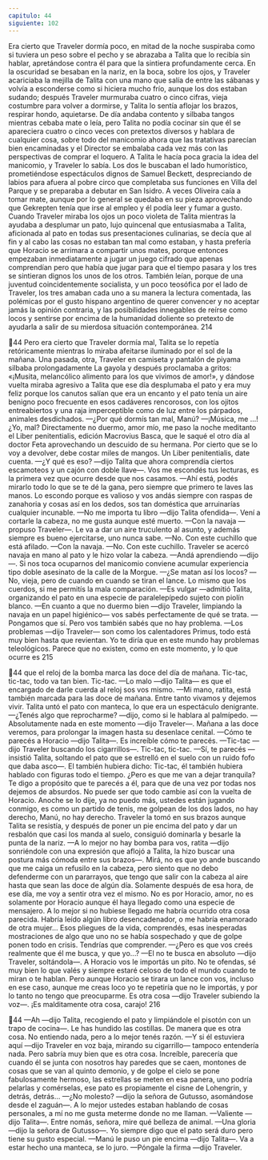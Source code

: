 ```yaml
---
capitulo: 44
siguiente: 102
---
```


Era cierto que Traveler dormía poco, en mitad de la noche suspiraba como si
tuviera un peso sobre el pecho y se abrazaba a Talita que lo recibía sin hablar,
apretándose contra él para que la sintiera profundamente cerca. En la oscuridad
se besaban en la nariz, en la boca, sobre los ojos, y Traveler acariciaba la mejilla
de Talita con una mano que salía de entre las sábanas y volvía a esconderse como
si hiciera mucho frío, aunque los dos estaban sudando; después Traveler
murmuraba cuatro o cinco cifras, vieja costumbre para volver a dormirse, y
Talita lo sentía aflojar los brazos, respirar hondo, aquietarse. De día andaba
contento y silbaba tangos mientras cebaba mate o leía, pero Talita no podía
cocinar sin que él se apareciera cuatro o cinco veces con pretextos diversos y
hablara de cualquier cosa, sobre todo del manicomio ahora que las tratativas
parecían bien encaminadas y el Director se embalaba cada vez más con las
perspectivas de comprar el loquero. A Talita le hacía poca gracia la idea del
manicomio, y Traveler lo sabía. Los dos le buscaban el lado humorístico,
prometiéndose espectáculos dignos de Samuel Beckett, despreciando de labios
para afuera al pobre circo que completaba sus funciones en Villa del Parque y se
preparaba a debutar en San Isidro. A veces Oliveira caía a tomar mate, aunque
por lo general se quedaba en su pieza aprovechando que Gekrepten tenía que
irse al empleo y él podía leer y fumar a gusto. Cuando Traveler miraba los ojos
un poco violeta de Talita mientras la ayudaba a desplumar un pato, lujo
quincenal que entusiasmaba a Talita, aficionada al pato en todas sus
presentaciones culinarias, se decía que al fin y al cabo las cosas no estaban tan
mal como estaban, y hasta prefería que Horacio se arrimara a compartir unos
mates, porque entonces empezaban inmediatamente a jugar un juego cifrado que
apenas comprendían pero que había que jugar para que el tiempo pasara y los
tres se sintieran dignos los unos de los otros. También leían, porque de una
juventud coincidentemente socialista, y un poco teosófica por el lado de Traveler,
los tres amaban cada uno a su manera la lectura comentada, las polémicas por el
gusto hispano argentino de querer convencer y no aceptar jamás la opinión
contraria, y las posibilidades innegables de reírse como locos y sentirse por
encima de la humanidad doliente so pretexto de ayudarla a salir de su mierdosa
situación contemporánea.
214

44
Pero era cierto que Traveler dormía mal, Talita se lo repetía retóricamente
mientras lo miraba afeitarse iluminado por el sol de la mañana. Una pasada, otra,
Traveler en camiseta y pantalón de piyama silbaba prolongadamente La gayola y
después proclamaba a gritos: «¡Musita, melancólico alimento para los que
vivimos de amor!», y dándose vuelta miraba agresivo a Talita que ese día
desplumaba el pato y era muy feliz porque los canutos salían que era un encanto
y el pato tenía un aire benigno poco frecuente en esos cadáveres rencorosos, con
los ojitos entreabiertos y una raja imperceptible como de luz entre los párpados,
animales desdichados.
—¿Por qué dormís tan mal, Manú?
—¡Música, me ...! ¿Yo, mal? Directamente no duermo, amor mío, me paso la
noche meditanto el Liber penitentialis, edición Macrovius Basca, que le saqué el
otro día al doctor Feta aprovechando un descuido de su hermana. Por cierto que
se lo voy a devolver, debe costar miles de mangos. Un Liber penitentialis, date
cuenta.
—¿Y qué es eso? —dijo Talita que ahora comprendía ciertos escamoteos y un
cajón con doble llave—. Vos me escondés tus lecturas, es la primera vez que
ocurre desde que nos casamos.
—Ahí está, podés mirarlo todo lo que se te dé la gana, pero siempre que
primero te laves las manos. Lo escondo porque es valioso y vos andás siempre
con raspas de zanahoria y cosas así en los dedos, sos tan doméstica que
arruinarías cualquier incunable.
—No me importa tu libro —dijo Talita ofendida—. Vení a cortarle la cabeza,
no me gusta aunque esté muerto.
—Con la navaja —propuso Traveler—. Le va a dar un aire truculento al
asunto, y además siempre es bueno ejercitarse, uno nunca sabe.
—No. Con este cuchillo que está afilado.
—Con la navaja.
—No. Con este cuchillo.
Traveler se acercó navaja en mano al pato y le hizo volar la cabeza.
—Andá aprendiendo —dijo—. Si nos toca ocuparnos del manicomio conviene
acumular experiencia tipo doble asesinato de la calle de la Morgue.
—¿Se matan así los locos?
—No, vieja, pero de cuando en cuando se tiran el lance. Lo mismo que los
cuerdos, si me permitís la mala comparación.
—Es vulgar —admitió Talita, organizando el pato en una especie de
paralelepípedo sujeto con piolín blanco.
—En cuanto a que no duermo bien —dijo Traveler, limpiando la navaja en un
papel higiénico— vos sabés perfectamente de qué se trata.
—Pongamos que sí. Pero vos también sabés que no hay problema.
—Los problemas —dijo Traveler— son como los calentadores Primus, todo
está muy bien hasta que revientan. Yo te diría que en este mundo hay problemas
teleológicos. Parece que no existen, como en este momento, y lo que ocurre es
215

44
que el reloj de la bomba marca las doce del día de mañana. Tic-tac, tic-tac, todo
va tan bien. Tic-tac.
—Lo malo —dijo Talita— es que el encargado de darle cuerda al reloj sos vos
mismo.
—Mi mano, ratita, está también marcada para las doce de mañana. Entre tanto
vivamos y dejemos vivir.
Talita untó el pato con manteca, lo que era un espectáculo denigrante.
—¿Tenés algo que reprocharme? —dijo, como si le hablara al palmípedo.
—Absolutamente nada en este momento —dijo Traveler—. Mañana a las doce
veremos, para prolongar la imagen hasta su desenlace cenital.
—Cómo te parecés a Horacio —dijo Talita—. Es increíble cómo te parecés.
—Tic-tac —dijo Traveler buscando los cigarrillos—. Tic-tac, tic-tac.
—Sí, te parecés —insistió Talita, soltando el pato que se estrelló en el suelo
con un ruido fofo que daba asco—. El también hubiera dicho: Tic-tac, él también
hubiera hablado con figuras todo el tiempo. ¿Pero es que me van a dejar
tranquila? Te digo a propósito que te parecés a él, para que de una vez por todas
nos dejemos de absurdos. No puede ser que todo cambie así con la vuelta de
Horacio. Anoche se lo dije, ya no puedo más, ustedes están jugando conmigo, es
como un partido de tenis, me golpean de los dos lados, no hay derecho, Manú,
no hay derecho.
Traveler la tomó en sus brazos aunque Talita se resistía, y después de poner
un pie encima del pato y dar un resbalón que casi los manda al suelo, consiguió
dominarla y besarle la punta de la nariz.
—A lo mejor no hay bomba para vos, ratita —dijo sonriéndole con una
expresión que aflojó a Talita, la hizo buscar una postura más cómoda entre sus
brazos—. Mirá, no es que yo ande buscando que me caiga un refusilo en la
cabeza, pero siento que no debo defenderme con un pararrayos, que tengo que
salir con la cabeza al aire hasta que sean las doce de algún día. Solamente
después de esa hora, de ese día, me voy a sentir otra vez el mismo. No es por
Horacio, amor, no es solamente por Horacio aunque él haya llegado como una
especie de mensajero. A lo mejor si no hubiese llegado me habría ocurrido otra
cosa parecida. Habría leído algún libro desencadenador, o me habría enamorado
de otra mujer... Esos pliegues de la vida, comprendés, esas inesperadas
mostraciones de algo que uno no se había sospechado y que de golpe ponen todo
en crisis. Tendrías que comprender.
—¿Pero es que vos creés realmente que él me busca, y que yo...?
—El no te busca en absoluto —dijo Traveler, soltándola—. A Horacio vos le
importás un pito. No te ofendas, sé muy bien lo que valés y siempre estaré celoso
de todo el mundo cuando te miran o te hablan. Pero aunque Horacio se tirara un
lance con vos, incluso en ese caso, aunque me creas loco yo te repetiría que no le
importás, y por lo tanto no tengo que preocuparme. Es otra cosa —dijo Traveler
subiendo la voz—. ¡Es malditamente otra cosa, carajo!
216

44
—Ah —dijo Talita, recogiendo el pato y limpiándole el pisotón con un trapo
de cocina—. Le has hundido las costillas. De manera que es otra cosa. No
entiendo nada, pero a lo mejor tenés razón.
—Y si él estuviera aquí —dijo Traveler en voz baja, mirando su cigarrillo—
tampoco entendería nada. Pero sabría muy bien que es otra cosa. Increíble,
parecería que cuando él se junta con nosotros hay paredes que se caen, montones
de cosas que se van al quinto demonio, y de golpe el cielo se pone fabulosamente
hermoso, las estrellas se meten en esa panera, uno podría pelarlas y comérselas,
ese pato es propiamente el cisne de Lohengrin, y detrás, detrás...
—¿No molesto? —dijo la señora de Gutusso, asomándose desde el zaguán—.
A lo mejor ustedes estaban hablando de cosas personales, a mí no me gusta
meterme donde no me llaman.
—Valiente —dijo Talita—. Entre nomás, señora, mire qué belleza de animal.
—Una gloria —dijo la señora de Gutusso—. Yo siempre digo que el pato será
duro pero tiene su gusto especial.
—Manú le puso un pie encima —dijo Talita—. Va a estar hecho una manteca,
se lo juro.
—Póngale la firma —dijo Traveler.
